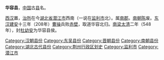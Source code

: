 {{Unreferenced|time=2018-07-06T13:09:33+00:00}}
'''华容县'''，[[中国|中国]]古[[县|县]]名。

[[西汉|西汉]]置，[[治所|治所]]在今[[湖北省|湖北省]][[潜江市|潜江市]]西南（一说在[[监利市|监利市]]北）。属[[南郡|南郡]]。[[南朝陈|南朝陈]]废。[[东汉|东汉]][[建安_(东汉)|建安]]十三年（208年）[[曹操|曹操]]兵败[[赤壁|赤壁]]，取道华容北归。[[南梁|南梁]][[太清_(年號)|太清]]二年（548年），封[[杜幼安|杜幼安]]为华容县侯。

{{湖北行政区划小作品}}
{{DEFAULTSORT:H}}
[[Category:汉朝县份|Category:汉朝县份]]
[[Category:东吴县份|Category:东吴县份]]
[[Category:晋朝县份|Category:晋朝县份]]
[[Category:南朝县份|Category:南朝县份]]
[[Category:湖北古代县份|Category:湖北古代县份]]
[[Category:荆州行政区划史|Category:荆州行政区划史]]
[[Category:监利市|Category:监利市]]
[[Category:潜江市|Category:潜江市]]